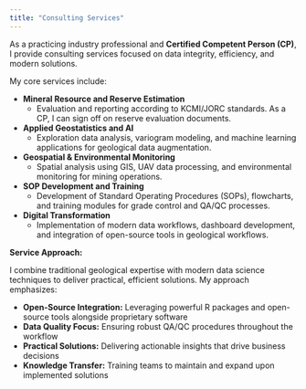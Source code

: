 ```yaml
---
title: "Consulting Services"
---
```


As a practicing industry professional and **Certified Competent Person (CP)**, I provide consulting services focused on data integrity, efficiency, and modern solutions.

My core services include:

* **Mineral Resource and Reserve Estimation**
    * Evaluation and reporting according to KCMI/JORC standards. As a CP, I can sign off on reserve evaluation documents.

* **Applied Geostatistics and AI**
    * Exploration data analysis, variogram modeling, and machine learning applications for geological data augmentation.

* **Geospatial & Environmental Monitoring**
    * Spatial analysis using GIS, UAV data processing, and environmental monitoring for mining operations.

* **SOP Development and Training**
    * Development of Standard Operating Procedures (SOPs), flowcharts, and training modules for grade control and QA/QC processes.

* **Digital Transformation**
    * Implementation of modern data workflows, dashboard development, and integration of open-source tools in geological workflows.

**Service Approach:**

I combine traditional geological expertise with modern data science techniques to deliver practical, efficient solutions. My approach emphasizes:

- **Open-Source Integration:** Leveraging powerful R packages and open-source tools alongside proprietary software
- **Data Quality Focus:** Ensuring robust QA/QC procedures throughout the workflow
- **Practical Solutions:** Delivering actionable insights that drive business decisions
- **Knowledge Transfer:** Training teams to maintain and expand upon implemented solutions